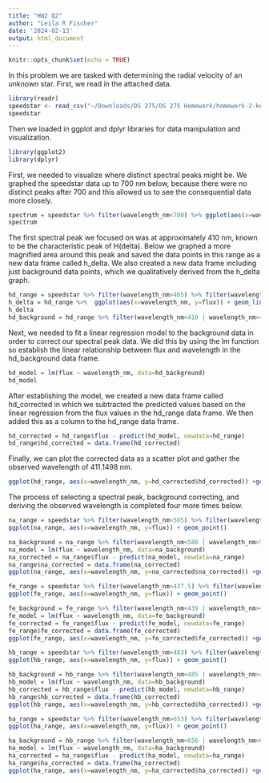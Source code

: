 ```yaml
---
title: "HW2 Q2"
author: "Leila R Fischer"
date: '2024-02-13'
output: html_document
---
```


```r
knitr::opts_chunk$set(echo = TRUE)
```
In this problem we are tasked with determining the radial velocity of an unknown star. First, we read in the attached data.
```r
library(readr)
speedstar <- read_csv("~/Downloads/DS 275/DS 275 Homework/homework-2-kendall-and-leila-main/data/speedstar.csv")
speedstar
```
Then we loaded in ggplot and dplyr libraries for data manipulation and visualization.
```r
library(ggplot2)
library(dplyr)
```
First, we needed to visualize where distinct spectral peaks might be. We graphed the speedstar data up to 700 nm below, because there were no distinct peaks after 700 and this allowed us to see the consequential data more closely.
```r
spectrum = speedstar %>% filter(wavelength_nm<700) %>% ggplot(aes(x=wavelength_nm, y=flux)) + geom_line()
spectrum
```
The first spectral peak we focused on was at approximately 410 nm, known to be the characteristic peak of H(delta). Below we graphed a more magnified area around this peak and saved the data points in this range as a new data frame called h_delta. We also created a new data frame including just background data points, which we qualitatively derived from the h_delta graph.
```r
hd_range = speedstar %>% filter(wavelength_nm>405) %>% filter(wavelength_nm<414)
h_delta = hd_range %>%  ggplot(aes(x=wavelength_nm, y=flux)) + geom_line()
h_delta
hd_background = hd_range %>% filter(wavelength_nm<410 | wavelength_nm>412.5)
```
Next, we needed to fit a linear regression model to the background data in order to correct our spectral peak data. We did this by using the lm function so establish the linear relationship between flux and wavelength in the hd_background data frame.
```r
hd_model = lm(flux ~ wavelength_nm, data=hd_background)
hd_model
```
After establishing the model, we created a new data frame called hd_corrected in which we subtracted the predicted values based on the linear regression from the flux values in the hd_range data frame. We then added this as a column to the hd_range data frame.
```r
hd_corrected = hd_range$flux - predict(hd_model, newdata=hd_range)
hd_range$hd_corrected = data.frame(hd_corrected)
```
Finally, we can plot the corrected data as a scatter plot and gather the observed wavelength of 411.1498 nm.
```r
ggplot(hd_range, aes(x=wavelength_nm, y=hd_corrected$hd_corrected)) +geom_point()
```

The process of selecting a spectral peak, background correcting, and deriving the observed wavelength is completed four more times below.  

```r
na_range = speedstar %>% filter(wavelength_nm>585) %>% filter(wavelength_nm<593)
ggplot(na_range, aes(x=wavelength_nm, y=flux)) + geom_point()
```
```r
na_background = na_range %>% filter(wavelength_nm<586 | wavelength_nm>591)
na_model = lm(flux ~ wavelength_nm, data=na_background)
na_corrected = na_range$flux - predict(na_model, newdata=na_range)
na_range$na_corrected = data.frame(na_corrected)
ggplot(na_range, aes(x=wavelength_nm, y=na_corrected$na_corrected)) +geom_point()
```

```r
fe_range = speedstar %>% filter(wavelength_nm>437.5) %>% filter(wavelength_nm<443)
ggplot(fe_range, aes(x=wavelength_nm, y=flux)) + geom_point()
```
```r
fe_background = fe_range %>% filter(wavelength_nm<439 | wavelength_nm>441)
fe_model = lm(flux ~ wavelength_nm, data=fe_background)
fe_corrected = fe_range$flux - predict(fe_model, newdata=fe_range)
fe_range$fe_corrected = data.frame(fe_corrected)
ggplot(fe_range, aes(x=wavelength_nm, y=fe_corrected$fe_corrected)) +geom_point()
```

```r
hb_range = speedstar %>% filter(wavelength_nm>483) %>% filter(wavelength_nm<493)
ggplot(hb_range, aes(x=wavelength_nm, y=flux)) + geom_point()
```
```r
hb_background = hb_range %>% filter(wavelength_nm<485 | wavelength_nm>490)
hb_model = lm(flux ~ wavelength_nm, data=hb_background)
hb_corrected = hb_range$flux - predict(hb_model, newdata=hb_range)
hb_range$hb_corrected = data.frame(hb_corrected)
ggplot(hb_range, aes(x=wavelength_nm, y=hb_corrected$hb_corrected)) +geom_point()
```

```r
ha_range = speedstar %>% filter(wavelength_nm>653) %>% filter(wavelength_nm<663)
ggplot(ha_range, aes(x=wavelength_nm, y=flux)) + geom_point()
```
```r
ha_background = hb_range %>% filter(wavelength_nm<656 | wavelength_nm>660)
ha_model = lm(flux ~ wavelength_nm, data=ha_background)
ha_corrected = ha_range$flux - predict(ha_model, newdata=ha_range)
ha_range$ha_corrected = data.frame(ha_corrected)
ggplot(ha_range, aes(x=wavelength_nm, y=ha_corrected$ha_corrected)) +geom_point()
```

